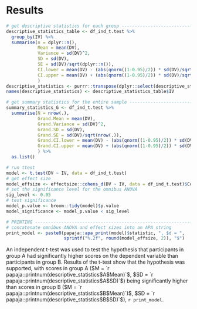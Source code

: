 # Results

```r
# get descriptive statistics for each group -----------------------------------
descriptive_statistics_table <- df_ind_t.test %>%
  group_by(IV) %>%
  summarise(n = dplyr::n(),
            Mean = mean(DV),
            Variance = sd(DV)^2,
            SD = sd(DV),
            SE = sd(DV)/sqrt(dplyr::n()),
            CI.lower = mean(DV) - (abs(qnorm((1-0.95)/2)) * sd(DV)/sqrt(dplyr::n())),
            CI.upper = mean(DV) + (abs(qnorm((1-0.95)/2)) * sd(DV)/sqrt(dplyr::n()))
            )
descriptive_statistics <- purrr::transpose(dplyr::select(descriptive_statistics_table, !IV))
names(descriptive_statistics) <- descriptive_statistics_table$IV

# get summary statistics for the entire sample --------------------------------
summary_statistics_G <- df_ind_t.test %>%
  summarise(N = nrow(.),
            Grand.Mean = mean(DV),
            Grand.Variance = sd(DV)^2,
            Grand.SD = sd(DV),
            Grand.SE = sd(DV)/sqrt(nrow(.)),
            Grand.CI.lower = mean(DV) - (abs(qnorm((1-0.95)/2)) * sd(DV)/sqrt(nrow(.))),
            Grand.CI.upper = mean(DV) + (abs(qnorm((1-0.95)/2)) * sd(DV)/sqrt(nrow(.)))
            ) %>%
  as.list()
```

```r
# run ttest
model <- t.test(DV ~ IV, data = df_ind_t.test)
# get effect size
model_effsize <- effectsize::cohens_d(DV ~ IV, data = df_ind_t.test)$Cohens_d
# set the significance level for the omnibus ANOVA
sig_level <- 0.05
# test significance
model_p.value <- broom::tidy(model)$p.value
model_significance <- model_p.value < sig_level

# PRINTING --------------------------------------------------------------------
# concatenate omnibus ANOVA and effect sizes into an APA string
print_model <- paste0(papaja::apa_print(model)$statistic, ", $d = ",
                      sprintf("%.2f", round(model_effsize, 2)), "$")
```

An independent t-test was used to test the hypothesis that participants in group A had significantly higher scores on the dependent variable than participants in group B. Results of the t-test show that the hypothesis was supported, with scores in group A ($M = `r papaja::printnum(descriptive_statistics$A$Mean)`$, $SD = `r papaja::printnum(descriptive_statistics$A$SD)`$) being significantly higher than scores in group B ($M = `r papaja::printnum(descriptive_statistics$B$Mean)`)$, $SD = `r papaja::printnum(descriptive_statistics$B$SD)`$), `r print_model`.
